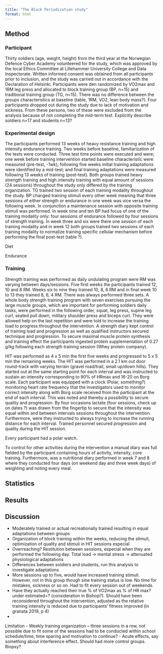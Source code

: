 ```yaml
---
title: "The Block Periodization study"
format: html
---
```


## Method

### Participant  
Thirty soldiers (age, weight, height) from the third year at the Norwegian Defence Cyber Academy volunteered for the study, which was approved by the local Ethics Committee at Lillehammer University College and Data Inspectorate. Written informed consent was obtained from all participants prior to inclusion, and the study was carried out in accordance with the Declaration of Helsinki. Participants were den randomized by VO2max and 1RM leg press and allocated to block training group (BP, n=15) and traditional training group (TG, n=15). There was no difference between the groups characteristics at baseline (table, 1RM, VO2, lean body mass?).
Four participants dropped out during the study due to lack of motivation and sickness. From these persons, two of these were excluded from the analysis because of not completing the mid-term test.
Explicitly describe soldiers n=17 and students n=13?  

### Experimental design  

The participants performed 13 weeks of heavy resistance training and high intensity endurance training. Two weeks before baseline, familiarization of the tests were conducted. Three test time points were executed and were; one week before training intervention started baseline characteristic were measured (pre-test, -1wk); following five weeks initial training adaptations were identified by a mid-test; and final training adaptations were measured following 13 weeks of training (post-test). Both groups trained heavy strength training and high intensity training with equal amount of sessions (24 sessions) throughout the study only differed by the training organization. TG trained two session of each training modality throughout the study. BP changed training stimuli every other week meaning that three sessions of either strength or endurance in one week was vice versa the following week. In conjunction a maintenance session with opposite training stimuli was performed. In week nine and ten BP had focus of one of the training modality only: four sessions of endurance followed by four sessions of strength training. In week three and six were there one session of each training modality and in week 12 both groups trained two sessions of each training modality to normalize training specific cellular mechanism before performing the final post-test (table ?).

Diet  

Endurance  

### Training

Strength training was performed as daily undulating program were RM was varying between days/sessions. Five first weeks the participants trained 12, 10 and 8 RM. Weeks six to nine they trained 10, 8, 6 RM and in final week 10 to 13 they trained 8, 6, 4 RM. There was always performed three sets. A whole body strength training program with seven exercises pursuing the large muscle groups, which are important for performing soldiers daily tasks, were performed in the following order, squat, leg press, supine leg curl, seated pull down, military shoulder press and biceps curl. They were allowed help on the last repetition and were told to increase the training load to progress throughout the intervention. A strength diary kept control of training load and progression as well as qualified instructors secured technique and progression. 
To secure maximal muscle protein synthesis and training effect the participants ingested protein supplementation of 0.27 g/kg following each strength training session (Whey protein company).


HIT was performed as 4 x 5 min the first five weeks and progressed to 5 x 5 min the remaining weeks.  The HIT was performed in a 2.1 km out door round-track with varying terrain (gravel road/trail, small up/down hills).  They started out at the same starting point for each interval and was instructed to sustain an intensity corresponding to 90% of HRmax and 16-20 on Borg scale. Each participant was equipped with a clock (Polar, something?) monitoring heart rate frequency that the investigators used to monitor correct intensity along with Borg scale received from the participant at the end of each interval. This was noted and thereby a possibility to secure quality and progression. By four occasions lactate (four sessions, check up on dates ?) was drawn from the fingertip to secure that the intensity was equal within and between intervals sessions throughout the intervention. Furthermore, were they instructed to always trying to increase the running distance for each interval. Trained personnel secured progression and quality during the HIT session.


Every participant had a polar watch.

To control for other activities during the intervention a manual diary was full fielded by the participant containing hours of activity, intensity, core training. Furthermore, was a nutritional diary performed in week 7 and 8 where they conducted four days (on weekend day and three week days) of weighting and noting every meal.


## Statistics



## Results

## Discussion

-	Moderately trained or actual recreationally trained resulting in equal adaptations between groups
-	Organization of block training within the weeks, reducing the stimuli,  optimization of quality and stimuli in HIT sessions especial
-	Overreaching? Restitution between sessions, especial when they are performed the following day. Total load -> mental stress -> attenuated physiological adaptations
-	Differences between soldiers and students, run this analysis to investigate adaptations
-	More sessions up to five, would have increased training stimuli. However, not in this group though sine training status is low. No time for mistakes, sickness or so on. Had to fit every session out of weekends.
-	Have they actually reached their true % of VO2max as % of HR max? under estimated=? (consideration in Bishop?). Should have been reconsidered throughout the intervention, adjusted as the relative training intensity is reduced due to participants’ fitness improved (in granata 2019, p 4)
-	


Limitation
-	Weekly training organization – three sessions in a row, not possible due to fit some of the sessions had to be conducted within school schedule/time, time sparing and motivation to continue?
-	Acute effects, say something about interference effect. Should had more control groups. Biopsy?



